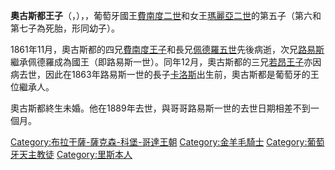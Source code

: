 {{noteTA
|G1=People
}}
{{Unreferenced|time=2020-08-21T12:14:08+00:00}}
{{Infobox royalty
| name         = 奧古斯都王子
| title        = 科英布拉公爵
| image        = Infante D. Augusto de Bragança (c. 1867-1877) - C. da Rocha.png
| birth_date   = {{Birth date|1847|11|4|df=y}}
| birth_place  = {{flag|Kingdom of Portugal}}[[里斯本|里斯本]]
| death_date   = {{Death date and age|1889|9|26|1847|11|4|df=y}}
| death_place  = {{flag|Kingdom of Portugal}}里斯本
| burial_place = [[城外聖文生修道院|城外聖文生修道院]]
| full name    = Augusto Maria Miguel Gabriel Rafael Agrícola Francisco de Assis Gonzaga Pedro de Alcântara Loiola
| house        = [[布拉干薩王朝|布拉干薩王朝]]
| father       = [[費南度二世_(葡萄牙)|費南度二世]]
| mother       = [[瑪麗亞二世_(葡萄牙)|瑪麗亞二世]]
| religion     = [[羅馬天主教|羅馬天主教]]
}}
'''奧古斯都王子'''（{{lang-pt|Augusto de Bragança}}，{{bd|1847年|11月4日|1889年|9月26日}}），{{le|科英布拉公爵|Duke of Coimbra}}，葡萄牙國王[[費南度二世_(葡萄牙)|費南度二世]]和女王[[瑪麗亞二世_(葡萄牙)|瑪麗亞二世]]的第五子（第六和第七子為死胎，形同幼子）。

1861年11月，奧古斯都的四兄[[費南度王子_(葡萄牙)|費南度王子]]和長兄[[佩德羅五世_(葡萄牙)|佩德羅五世]]先後病逝，次兄[[路易斯一世_(葡萄牙)|路易斯]]繼承佩德羅成為國王（即路易斯一世）。同年12月，奧古斯都的三兄[[若昂王子_(貝雅公爵)|若昂王子]]亦因病去世，因此在1863年路易斯一世的長子[[卡洛斯一世_(葡萄牙)|卡洛斯]]出生前，奧古斯都是葡萄牙的王位繼承人。

奧古斯都終生未婚。他在1889年去世，與哥哥路易斯一世的去世日期相差不到一個月。

[[Category:布拉干薩-薩克森-科堡-哥達王朝|Category:布拉干薩-薩克森-科堡-哥達王朝]]
[[Category:金羊毛騎士|Category:金羊毛騎士]]
[[Category:葡萄牙天主教徒|Category:葡萄牙天主教徒]]
[[Category:里斯本人|Category:里斯本人]]